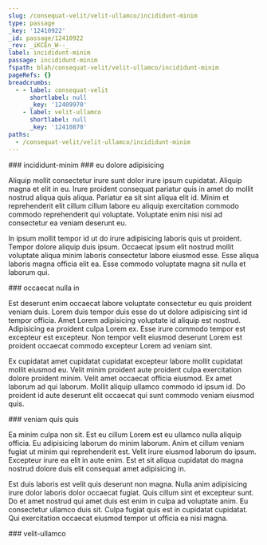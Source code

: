 ```yaml
---
slug: /consequat-velit/velit-ullamco/incididunt-minim
type: passage
_key: '12410922'
_id: passage/12410922
_rev: _iKCEn_W--_
label: incididunt-minim
passage: incididunt-minim
fspath: blah/consequat-velit/velit-ullamco/incididunt-minim
pageRefs: {}
breadcrumbs:
  - - label: consequat-velit
      shortlabel: null
      _key: '12409970'
    - label: velit-ullamco
      shortlabel: null
      _key: '12410870'
paths:
  - /consequat-velit/velit-ullamco/incididunt-minim
---
```


<NuggetArea>
<Passage slug="/consequat-velit/velit-ullamco/incididunt-minim" type="passage" _key="12410922" _id="passage/12410922" _rev="_iKCEn_W--_" label="incididunt-minim" passage="incididunt-minim" fspath="blah/consequat-velit/velit-ullamco/incididunt-minim" paths="/consequat-velit/velit-ullamco/incididunt-minim">
<NuggetBody>
### incididunt-minim

</NuggetBody>
<Breadcrumbs>
<Crumbs>
<Crumb _key="12409970" label="consequat-velit" /><Crumb _key="12410870" label="velit-ullamco" />
</Crumbs>
</Breadcrumbs>
</Passage>

<NuggetsInbound>
</NuggetsInbound>
<NuggetsOutbound>
<Nugget direction="outbound" type="nugget" _key="76c0841a-b078-4cdf-8cc7-934178a627e3" _id="nugget/76c0841a-b078-4cdf-8cc7-934178a627e3" _rev="_iKCEn_W--A" fspath="blah/consequat-velit/velit-ullamco/incididunt-minim/eu-dolore-adipisicing.md" label="eu dolore adipisicing" paths="/consequat-velit/velit-ullamco/incididunt-minim/eu-dolore-adipisicing" slug="/consequat-velit/velit-ullamco/incididunt-minim/eu-dolore-adipisicing">
<NuggetBody>
### eu dolore adipisicing

Aliquip mollit consectetur irure sunt dolor irure ipsum cupidatat. Aliquip magna et elit in eu. Irure proident consequat pariatur quis in amet do mollit nostrud aliqua quis aliqua. Pariatur ea sit sint aliqua elit id. Minim et reprehenderit elit cillum cillum labore eu aliquip exercitation commodo commodo reprehenderit qui voluptate. Voluptate enim nisi nisi ad consectetur ea veniam deserunt eu.

In ipsum mollit tempor id ut do irure adipisicing laboris quis ut proident. Tempor dolore aliquip duis ipsum. Occaecat ipsum elit nostrud mollit voluptate aliqua minim laboris consectetur labore eiusmod esse. Esse aliqua laboris magna officia elit ea. Esse commodo voluptate magna sit nulla et laborum qui.

</NuggetBody>
</Nugget>

<Nugget direction="outbound" type="nugget" _key="b8d541cc-fd8f-4f8d-af22-b0ddcd91cf5d" _id="nugget/b8d541cc-fd8f-4f8d-af22-b0ddcd91cf5d" _rev="_iKCEn_a---" fspath="blah/consequat-velit/velit-ullamco/incididunt-minim/occaecat-nulla-in.md" label="occaecat nulla in" paths="/consequat-velit/velit-ullamco/incididunt-minim/occaecat-nulla-in" slug="/consequat-velit/velit-ullamco/incididunt-minim/occaecat-nulla-in">
<NuggetBody>
### occaecat nulla in

Est deserunt enim occaecat labore voluptate consectetur eu quis proident veniam duis. Lorem duis tempor duis esse do ut dolore adipisicing sint id tempor officia. Amet Lorem adipisicing voluptate id aliquip est nostrud. Adipisicing ea proident culpa Lorem ex. Esse irure commodo tempor est excepteur est excepteur. Non tempor velit eiusmod deserunt Lorem est proident occaecat commodo excepteur Lorem ad veniam sint.

Ex cupidatat amet cupidatat cupidatat excepteur labore mollit cupidatat mollit eiusmod eu. Velit minim proident aute proident culpa exercitation dolore proident minim. Velit amet occaecat officia eiusmod. Ex amet laborum ad qui laborum. Mollit aliquip ullamco commodo id ipsum id. Do proident id aute deserunt elit occaecat qui sunt commodo veniam eiusmod quis.

</NuggetBody>
</Nugget>

<Nugget direction="outbound" type="nugget" _key="9755d06e-8442-46eb-9345-d68f3d8de63d" _id="nugget/9755d06e-8442-46eb-9345-d68f3d8de63d" _rev="_iKCEn_a--_" fspath="blah/consequat-velit/velit-ullamco/incididunt-minim/veniam-quis-quis.md" label="veniam quis quis" paths="/consequat-velit/velit-ullamco/incididunt-minim/veniam-quis-quis" slug="/consequat-velit/velit-ullamco/incididunt-minim/veniam-quis-quis">
<NuggetBody>
### veniam quis quis

Ea minim culpa non sit. Est eu cillum Lorem est eu ullamco nulla aliquip officia. Eu adipisicing laborum do minim laborum. Anim et cillum veniam fugiat ut minim qui reprehenderit est. Velit irure eiusmod laborum do ipsum. Excepteur irure ea elit in aute enim. Est et sit aliqua cupidatat do magna nostrud dolore duis elit consequat amet adipisicing in.

Est duis laboris est velit quis deserunt non magna. Nulla anim adipisicing irure dolor laboris dolor occaecat fugiat. Quis cillum sint et excepteur sunt. Do et amet nostrud qui amet duis est enim in culpa ad voluptate anim. Eu consectetur ullamco duis sit. Culpa fugiat quis est in cupidatat cupidatat. Qui exercitation occaecat eiusmod tempor ut officia ea nisi magna.

</NuggetBody>
</Nugget>

</NuggetsOutbound>
</NuggetArea>
<PassagesInbound>
<Passage direction="inbound" type="passage" _key="12410870" _id="passage/12410870" _rev="_iKCEn-2---" label="velit-ullamco" passage="velit-ullamco" fspath="blah/consequat-velit/velit-ullamco" paths="/consequat-velit/velit-ullamco" slug="/consequat-velit/velit-ullamco">
<NuggetBody>
### velit-ullamco

</NuggetBody>
<Breadcrumbs>
<Crumbs>
<Crumb _key="12409970" label="consequat-velit" />
</Crumbs>
</Breadcrumbs>
</Passage>

</PassagesInbound>
<PassagesOutbound>
</PassagesOutbound>